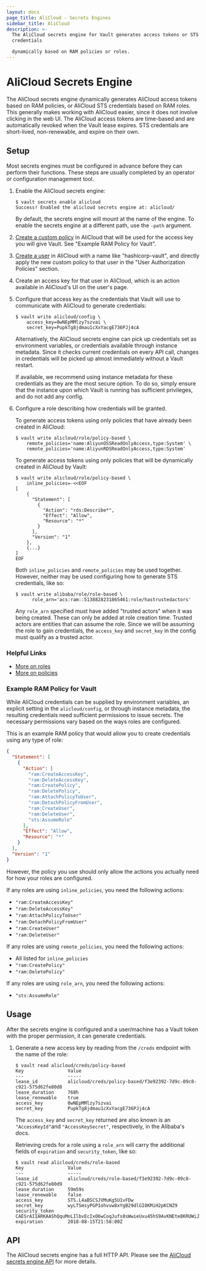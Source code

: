 ```yaml
---
layout: docs
page_title: AliCloud - Secrets Engines
sidebar_title: AliCloud
description: >-
  The AliCloud secrets engine for Vault generates access tokens or STS
  credentials

  dynamically based on RAM policies or roles.
---
```


# AliCloud Secrets Engine

The AliCloud secrets engine dynamically generates AliCloud access tokens based on RAM
policies, or AliCloud STS credentials based on RAM roles. This generally
makes working with AliCloud easier, since it does not involve clicking in the web UI.
The AliCloud access tokens are time-based and are automatically revoked when the Vault
lease expires. STS credentials are short-lived, non-renewable, and expire on their own.

## Setup

Most secrets engines must be configured in advance before they can perform their
functions. These steps are usually completed by an operator or configuration
management tool.

1.  Enable the AliCloud secrets engine:

    ```text
    $ vault secrets enable alicloud
    Success! Enabled the alicloud secrets engine at: alicloud/
    ```

    By default, the secrets engine will mount at the name of the engine. To
    enable the secrets engine at a different path, use the `-path` argument.

1.  [Create a custom policy](https://www.alibabacloud.com/help/doc-detail/28640.htm)
    in AliCloud that will be used for the access key you will give Vault. See "Example
    RAM Policy for Vault".

1.  [Create a user](https://www.alibabacloud.com/help/faq-detail/28637.htm) in AliCloud
    with a name like "hashicorp-vault", and directly apply the new custom policy to that user
    in the "User Authorization Policies" section.

1.  Create an access key for that user in AliCloud, which is an action available in
    AliCloud's UI on the user's page.

1.  Configure that access key as the credentials that Vault will use to communicate with
    AliCloud to generate credentials:

    ```text
    $ vault write alicloud/config \
        access_key=0wNEpMMlzy7szvai \
        secret_key=PupkTg8jdmau1cXxYacgE736PJj4cA
    ```

    Alternatively, the AliCloud secrets engine can pick up credentials set as environment variables,
    or credentials available through instance metadata. Since it checks current credentials on every API call,
    changes in credentials will be picked up almost immediately without a Vault restart.

    If available, we recommend using instance metadata for these credentials as they are the most
    secure option. To do so, simply ensure that the instance upon which Vault is running has sufficient
    privileges, and do not add any config.

1.  Configure a role describing how credentials will be granted.

    To generate access tokens using only policies that have already been created in AliCloud:

    ```text
    $ vault write alicloud/role/policy-based \
        remote_policies='name:AliyunOSSReadOnlyAccess,type:System' \
        remote_policies='name:AliyunRDSReadOnlyAccess,type:System'
    ```

    To generate access tokens using only policies that will be dynamically created in AliCloud by
    Vault:

    ```text
    $ vault write alicloud/role/policy-based \
        inline_policies=-<<EOF
    [
        {
          "Statement": [
            {
              "Action": "rds:Describe*",
              "Effect": "Allow",
              "Resource": "*"
            }
          ],
          "Version": "1"
        },
        {...}
    ]
    EOF
    ```

    Both `inline_policies` and `remote_policies` may be used together. However, neither may be
    used configuring how to generate STS credentials, like so:

    ```text
    $ vault write alibaba/role/role-based \
          role_arn='acs:ram::5138828231865461:role/hastrustedactors'
    ```

    Any `role_arn` specified must have added "trusted actors" when it was being created. These
    can only be added at role creation time. Trusted actors are entities that can assume the role.
    Since we will be assuming the role to gain credentials, the `access_key` and `secret_key` in
    the config must qualify as a trusted actor.

### Helpful Links

- [More on roles](https://www.alibabacloud.com/help/doc-detail/28649.htm)
- [More on policies](https://www.alibabacloud.com/help/doc-detail/28652.htm)

### Example RAM Policy for Vault

While AliCloud credentials can be supplied by environment variables, an explicit
setting in the `alicloud/config`, or through instance metadata, the resulting
credentials need sufficient permissions to issue secrets. The necessary permissions
vary based on the ways roles are configured.

This is an example RAM policy that would allow you to create credentials using
any type of role:

```json
{
  "Statement": [
    {
      "Action": [
        "ram:CreateAccessKey",
        "ram:DeleteAccessKey",
        "ram:CreatePolicy",
        "ram:DeletePolicy",
        "ram:AttachPolicyToUser",
        "ram:DetachPolicyFromUser",
        "ram:CreateUser",
        "ram:DeleteUser",
        "sts:AssumeRole"
      ],
      "Effect": "Allow",
      "Resource": "*"
    }
  ],
  "Version": "1"
}
```

However, the policy you use should only allow the actions you actually need
for how your roles are configured.

If any roles are using `inline_policies`, you need the following actions:

- `"ram:CreateAccessKey"`
- `"ram:DeleteAccessKey"`
- `"ram:AttachPolicyToUser"`
- `"ram:DetachPolicyFromUser"`
- `"ram:CreateUser"`
- `"ram:DeleteUser"`

If any roles are using `remote_policies`, you need the following actions:

- All listed for `inline_policies`
- `"ram:CreatePolicy"`
- `"ram:DeletePolicy"`

If any roles are using `role_arn`, you need the following actions:

- `"sts:AssumeRole"`

## Usage

After the secrets engine is configured and a user/machine has a Vault token with
the proper permission, it can generate credentials.

1.  Generate a new access key by reading from the `/creds` endpoint with the name
    of the role:

    ```text
    $ vault read alicloud/creds/policy-based
    Key                Value
    ---                -----
    lease_id           alicloud/creds/policy-based/f3e92392-7d9c-09c8-c921-575d62fe80d8
    lease_duration     768h
    lease_renewable    true
    access_key         0wNEpMMlzy7szvai
    secret_key         PupkTg8jdmau1cXxYacgE736PJj4cA
    ```

    The `access_key` and `secret_key` returned are also known is an
    `"AccessKeyId"`and `"AccessKeySecret"`, respectively, in the Alibaba's
    docs.

    Retrieving creds for a role using a `role_arn` will carry the additional
    fields of `expiration` and `security_token`, like so:

    ```text
    $ vault read alicloud/creds/role-based
    Key                Value
    ---                -----
    lease_id           alicloud/creds/role-based/f3e92392-7d9c-09c8-c921-575d62fe80d9
    lease_duration     59m59s
    lease_renewable    false
    access_key         STS.L4aBSCSJVMuKg5U1vFDw
    secret_key         wyLTSmsyPGP1ohvvw8xYgB29dlGI8KMiH2pKCNZ9
    security_token     CAESrAIIARKAAShQquMnLIlbvEcIxO6wCoqJufs8sWwieUxu45hS9AvKNEte8KRUWiJWJ6Y+YHAPgNwi7yfRecMFydL2uPOgBI7LDio0RkbYLmJfIxHM2nGBPdml7kYEOXmJp2aDhbvvwVYIyt/8iES/R6N208wQh0Pk2bu+/9dvalp6wOHF4gkFGhhTVFMuTDRhQlNDU0pWTXVLZzVVMXZGRHciBTQzMjc0KgVhbGljZTCpnJjwySk6BlJzYU1ENUJuCgExGmkKBUFsbG93Eh8KDEFjdGlvbkVxdWFscxIGQWN0aW9uGgcKBW9zczoqEj8KDlJlc291cmNlRXF1YWxzEghSZXNvdXJjZRojCiFhY3M6b3NzOio6NDMyNzQ6c2FtcGxlYm94L2FsaWNlLyo=
    expiration         2018-08-15T21:58:00Z
    ```

## API

The AliCloud secrets engine has a full HTTP API. Please see the
[AliCloud secrets engine API](/vault/api-docs/secret/alicloud) for more
details.
